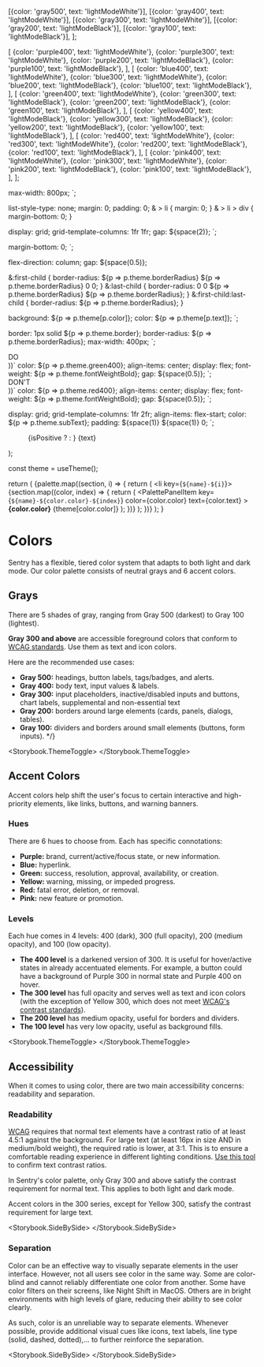


  [{color: 'gray500', text: 'lightModeWhite'}],
  [{color: 'gray400', text: 'lightModeWhite'}],
  [{color: 'gray300', text: 'lightModeWhite'}],
  [{color: 'gray200', text: 'lightModeBlack'}],
  [{color: 'gray100', text: 'lightModeBlack'}],
];

  [
    {color: 'purple400', text: 'lightModeWhite'},
    {color: 'purple300', text: 'lightModeWhite'},
    {color: 'purple200', text: 'lightModeBlack'},
    {color: 'purple100', text: 'lightModeBlack'},
  ],
  [
    {color: 'blue400', text: 'lightModeWhite'},
    {color: 'blue300', text: 'lightModeWhite'},
    {color: 'blue200', text: 'lightModeBlack'},
    {color: 'blue100', text: 'lightModeBlack'},
  ],
  [
    {color: 'green400', text: 'lightModeWhite'},
    {color: 'green300', text: 'lightModeBlack'},
    {color: 'green200', text: 'lightModeBlack'},
    {color: 'green100', text: 'lightModeBlack'},
  ],
  [
    {color: 'yellow400', text: 'lightModeBlack'},
    {color: 'yellow300', text: 'lightModeBlack'},
    {color: 'yellow200', text: 'lightModeBlack'},
    {color: 'yellow100', text: 'lightModeBlack'},
  ],
  [
    {color: 'red400', text: 'lightModeWhite'},
    {color: 'red300', text: 'lightModeWhite'},
    {color: 'red200', text: 'lightModeBlack'},
    {color: 'red100', text: 'lightModeBlack'},
  ],
  [
    {color: 'pink400', text: 'lightModeWhite'},
    {color: 'pink300', text: 'lightModeWhite'},
    {color: 'pink200', text: 'lightModeBlack'},
    {color: 'pink100', text: 'lightModeBlack'},
  ],
];

  max-width: 800px;
`;

  list-style-type: none;
  margin: 0;
  padding: 0;
  & > li {
    margin: 0;
  }
  & > li > div {
    margin-bottom: 0;
  }

  display: grid;
  grid-template-columns: 1fr 1fr;
  gap: ${space(2)};
`;

  margin-bottom: 0;
`;

  flex-direction: column;
  gap: ${space(0.5)};

  &:first-child {
    border-radius: ${p => p.theme.borderRadius} ${p => p.theme.borderRadius} 0 0;
  }
  &:last-child {
    border-radius: 0 0 ${p => p.theme.borderRadius} ${p => p.theme.borderRadius};
  }
  &:first-child:last-child {
    border-radius: ${p => p.theme.borderRadius};
  }

  background: ${p => p.theme[p.color]};
  color: ${p => p.theme[p.text]};
`;

  border: 1px solid ${p => p.theme.border};
  border-radius: ${p => p.theme.borderRadius};
  max-width: 400px;
`;

  <div className={className}>
    <IconCheckmark />
    DO
  </div>
))`
  color: ${p => p.theme.green400};
  align-items: center;
  display: flex;
  font-weight: ${p => p.theme.fontWeightBold};
  gap: ${space(0.5)};
`;

  <div className={className}>
    <IconClose color="red400" />
    DON'T
  </div>
))`
  color: ${p => p.theme.red400};
  align-items: center;
  display: flex;
  font-weight: ${p => p.theme.fontWeightBold};
  gap: ${space(0.5)};
`;

  display: grid;
  grid-template-columns: 1fr 2fr;
  align-items: flex-start;
  color: ${p => p.theme.subText};
  padding: ${space(1)} ${space(1)} 0;
`;

  <figure>
    <ExampleImg src={imgSrc} />
      <ExampleCardGrid>
        {isPositive ? <PositiveLabel /> : <NegativeLabel />}
        <span>{text}</span>
      </ExampleCardGrid>
    </figure>
);

  const theme = useTheme();

  return (
    <SideBySide>
      {palette.map((section, i) => {
        return (
          <li key={`${name}-${i}`}>
            <PalettePanel typeof="ul">
              {section.map((color, index) => {
                return (
                  <PalettePanelItem
                    key={`${name}-${color.color}-${index}`}
                    color={color.color}
                    text={color.text}
                  >
                    <strong>{color.color}</strong>
                    {theme[color.color]}
                  </PalettePanelItem>
                );
              })}
            </PalettePanel>
          </li>
        );
      })}
    </SideBySide>
  );
}

# Colors

Sentry has a flexible, tiered color system that adapts to both light and dark mode. Our color palette consists of neutral grays and 6 accent colors.

## Grays

There are 5 shades of gray, ranging from Gray 500 (darkest) to Gray 100 (lightest).

**Gray 300 and above** are accessible foreground colors that conform to [WCAG standards](https://www.w3.org/WAI/WCAG21/Understanding/contrast-minimum.html). Use them as text and icon colors.

Here are the recommended use cases:

- **Gray 500:** headings, button labels, tags/badges, and alerts.
- **Gray 400:** body text, input values & labels.
- **Gray 300:** input placeholders, inactive/disabled inputs and buttons, chart labels, supplemental and non-essential text
- **Gray 200:** borders around large elements (cards, panels, dialogs, tables).
- **Gray 100:** dividers and borders around small elements (buttons, form inputs). */}

<Storybook.ThemeToggle>
  <ColorPalette name="grays" palette={GRAY_PALETTES} />
</Storybook.ThemeToggle>

## Accent Colors

Accent colors help shift the user's focus to certain interactive and high-priority elements, like links, buttons, and warning banners.

### Hues

There are 6 hues to choose from. Each has specific connotations:

- **Purple:** brand, current/active/focus state, or new information.
- **Blue:** hyperlink.
- **Green:** success, resolution, approval, availability, or creation.
- **Yellow:** warning, missing, or impeded progress.
- **Red:** fatal error, deletion, or removal.
- **Pink:** new feature or promotion.

### Levels

Each hue comes in 4 levels: 400 (dark), 300 (full opacity), 200 (medium opacity), and 100 (low opacity).

- **The 400 level** is a darkened version of 300. It is useful for hover/active states in already accentuated elements. For example, a button could have a background of Purple 300 in normal state and Purple 400 on hover.
- **The 300 level** has full opacity and serves well as text and icon colors (with the exception of Yellow 300, which does not meet [WCAG's contrast standards](https://www.w3.org/WAI/WCAG21/Understanding/contrast-minimum.html)).
- **The 200 level** has medium opacity, useful for borders and dividers.
- **The 100 level** has very low opacity, useful as background fills.

<Storybook.ThemeToggle>
  <ColorPalette name="levels" palette={LEVELS_PALETTES} />
</Storybook.ThemeToggle>

## Accessibility

When it comes to using color, there are two main accessibility concerns: readability and separation.

### Readability

[WCAG](https://www.w3.org/TR/WCAG21/) requires that normal text elements have a contrast ratio of at least 4.5:1 against the background. For large text (at least 16px in size AND in medium/bold weight), the required ratio is lower, at 3:1. This is to ensure a comfortable reading experience in different lighting conditions. [Use this tool](https://webaim.org/resources/contrastchecker/) to confirm text contrast ratios.

In Sentry's color palette, only Gray 300 and above satisfy the contrast requirement for normal text. This applies to both light and dark mode.

Accent colors in the 300 series, except for Yellow 300, satisfy the contrast requirement for large text.

<Storybook.SideBySide>
  <ExampleCard
    imgSrc={DoContrast}
    text="Use Gray 300 and above for normal text"
    isPositive
  />
  <ExampleCard
    imgSrc={DontContrast}
    text="Use Gray 100 or 200 for normal text, as they don't have the required the contrast levels"
  />
  <ExampleCard
    imgSrc={DoAccentColors}
    text="Use accent colors in the 300 series (except for Yellow 300) for large text, if needed"
    isPositive
  />
  <ExampleCard
    imgSrc={DontAccentColors}
    text="Use accent colors in the 100 or 200 series for any text"
  />
</Storybook.SideBySide>

### Separation

Color can be an effective way to visually separate elements in the user interface. However, not all users see color in the same way. Some are color-blind and cannot reliably differentiate one color from another. Some have color filters on their screens, like Night Shift in MacOS. Others are in bright environments with high levels of glare, reducing their ability to see color clearly.

As such, color is an unreliable way to separate elements. Whenever possible, provide additional visual cues like icons, text labels, line type (solid, dashed, dotted),… to further reinforce the separation.

<Storybook.SideBySide>
  <ExampleCard
    imgSrc={DoDifferentiation}
    text="Provide additional visual encoding (e.g. line type) besides color to differentiate elements"
    isPositive
  />
  <ExampleCard
    imgSrc={DontDifferentiation}
    text="Use color as the only way to differentiate elements"
  />
</Storybook.SideBySide>
